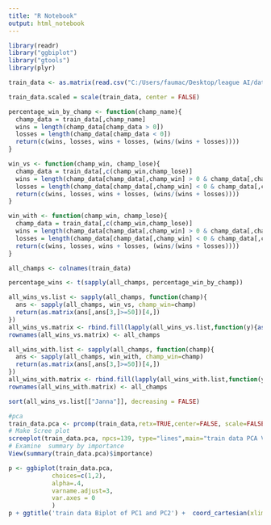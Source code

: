 ```yaml
---
title: "R Notebook"
output: html_notebook
---
```


```r
library(readr)
library("ggbiplot")
library("gtools")
library(plyr)
```



```r
train_data <- as.matrix(read.csv("C:/Users/faumac/Desktop/league AI/data/train_data_r.csv", header = TRUE, row.names = 1))
```

```r
train_data.scaled = scale(train_data, center = FALSE)
```


```r
percentage_win_by_champ <- function(champ_name){
  champ_data = train_data[,champ_name]
  wins = length(champ_data[champ_data > 0])
  losses = length(champ_data[champ_data < 0])
  return(c(wins, losses, wins + losses, (wins/(wins + losses))))
}
```

```r
win_vs <- function(champ_win, champ_lose){
  champ_data = train_data[,c(champ_win,champ_lose)]
  wins = length(champ_data[champ_data[,champ_win] > 0 & champ_data[,champ_lose] < 0])
  losses = length(champ_data[champ_data[,champ_win] < 0 & champ_data[,champ_lose] > 0])
  return(c(wins, losses, wins + losses, (wins/(wins + losses))))
}
```

```r
win_with <- function(champ_win, champ_lose){
  champ_data = train_data[,c(champ_win,champ_lose)]
  wins = length(champ_data[champ_data[,champ_win] > 0 & champ_data[,champ_lose] > 0])
  losses = length(champ_data[champ_data[,champ_win] < 0 & champ_data[,champ_lose] < 0])
  return(c(wins, losses, wins + losses, (wins/(wins + losses))))
}
```

```r
all_champs <- colnames(train_data)
```

```r
percentage_wins <- t(sapply(all_champs, percentage_win_by_champ))
```

```r
all_wins_vs.list <- sapply(all_champs, function(champ){
  ans <- sapply(all_champs, win_vs, champ_win=champ)
  return(as.matrix(ans[,ans[3,]>=50])[4,])
})
all_wins_vs.matrix <- rbind.fill(lapply(all_wins_vs.list,function(y){as.data.frame(t(y),stringsAsFactors=FALSE)}))
rownames(all_wins_vs.matrix) <- all_champs
```

```r
all_wins_with.list <- sapply(all_champs, function(champ){
  ans <- sapply(all_champs, win_with, champ_win=champ)
  return(as.matrix(ans[,ans[3,]>=50])[4,])
})
all_wins_with.matrix <- rbind.fill(lapply(all_wins_with.list,function(y){as.data.frame(t(y),stringsAsFactors=FALSE)}))
rownames(all_wins_with.matrix) <- all_champs
```

```r
sort(all_wins_vs.list[["Janna"]], decreasing = FALSE)
```


```r
#pca
train_data.pca <- prcomp(train_data,retx=TRUE,center=FALSE, scale=FALSE)
# Make Scree plot
screeplot(train_data.pca, npcs=139, type="lines",main="train data PCA Variance by Principal Component")
# Examine  summary by importance
View(summary(train_data.pca)$importance)
```



```r
p <- ggbiplot(train_data.pca,
            choices=c(1,2),
            alpha=.4,
            varname.adjust=3,
            var.axes = 0
            )
p + ggtitle('train data Biplot of PC1 and PC2') +  coord_cartesian(xlim=c(-2.5,2.5), ylim=c(-2.5,2.5))
```

